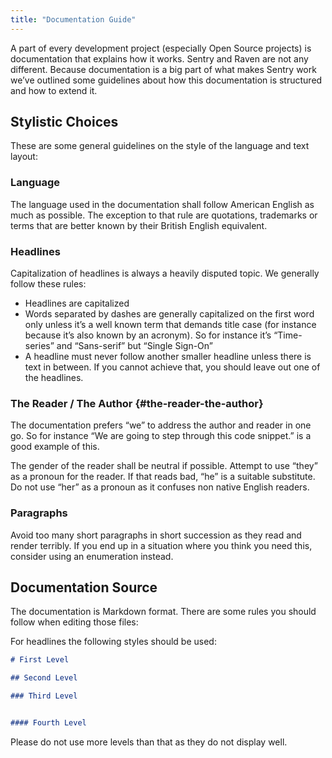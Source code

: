 ```yaml
---
title: "Documentation Guide"
---
```



A part of every development project (especially Open Source projects) is documentation that explains how it works. Sentry and Raven are not any different. Because documentation is a big part of what makes Sentry work we’ve outlined some guidelines about how this documentation is structured and how to extend it.

## Stylistic Choices

These are some general guidelines on the style of the language and text layout:

### Language

The language used in the documentation shall follow American English as much as possible. The exception to that rule are quotations, trademarks or terms that are better known by their British English equivalent.

### Headlines

Capitalization of headlines is always a heavily disputed topic. We generally follow these rules:

-   Headlines are capitalized
-   Words separated by dashes are generally capitalized on the first word only unless it’s a well known term that demands title case (for instance because it’s also known by an acronym). So for instance it’s “Time-series” and “Sans-serif” but “Single Sign-On”
-   A headline must never follow another smaller headline unless there is text in between. If you cannot achieve that, you should leave out one of the headlines.

### The Reader / The Author {#the-reader-the-author}

The documentation prefers “we” to address the author and reader in one go. So for instance “We are going to step through this code snippet.” is a good example of this.

The gender of the reader shall be neutral if possible. Attempt to use “they” as a pronoun for the reader. If that reads bad, “he” is a suitable substitute. Do not use “her” as a pronoun as it confuses non native English readers.

### Paragraphs

Avoid too many short paragraphs in short succession as they read and render terribly. If you end up in a situation where you think you need this, consider using an enumeration instead.

## Documentation Source

The documentation is Markdown format. There are some rules you should follow when editing those files:

For headlines the following styles should be used:

```markdown
# First Level

## Second Level

### Third Level


#### Fourth Level
```

Please do not use more levels than that as they do not display well.
